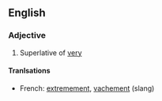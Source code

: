 ==English==
===Adjective===
# Superlative of [[very]]

====Tranlsations====
*French: [[extremement]], [[vachement]] (slang)